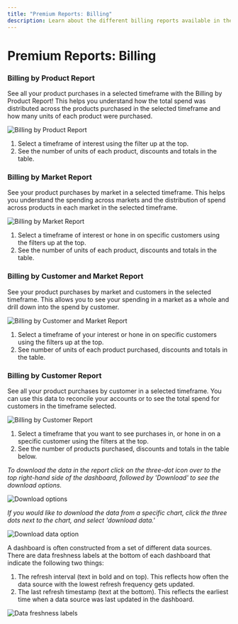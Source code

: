 ```yaml
---
title: "Premium Reports: Billing"
description: Learn about the different billing reports available in the Premium Reports suite.
---
```


# Premium Reports: Billing

### **Billing by Product Report**

See all your product purchases in a selected timeframe with the Billing by Product Report! This helps you understand how the total spend was distributed across the products purchased in the selected timeframe and how many units of each product were purchased.

![Billing by Product Report](/img/premium-reports-img/billing-by-product.jpg)

1. Select a timeframe of interest using the filter up at the top.
2. See the number of units of each product, discounts and totals in the table.

### **Billing by Market Report**

See your product purchases by market in a selected timeframe. This helps you understand the spending across markets and the distribution of spend across products in each market in the selected timeframe.

![Billing by Market Report](/img/premium-reports-img/billing-by-market.jpg)

1. Select a timeframe of interest or hone in on specific customers using the filters up at the top.
2. See the number of units of each product, discounts and totals in the table.

### **Billing by Customer and Market Report**

See your product purchases by market and customers in the selected timeframe. This allows you to see your spending in a market as a whole and drill down into the spend by customer.

![Billing by Customer and Market Report](/img/premium-reports-img/billing-by-customer-market.jpg)

1. Select a timeframe of your interest or hone in on specific customers using the filters up at the top.
2. See number of units of each product purchased, discounts and totals in the table.

### **Billing by Customer Report**

See all your product purchases by customer in a selected timeframe. You can use this data to reconcile your accounts or to see the total spend for customers in the timeframe selected.

![Billing by Customer Report](/img/premium-reports-img/billing-by-customer.jpg)

1. Select a timeframe that you want to see purchases in, or hone in on a specific customer using the filters at the top.
2. See the number of products purchased, discounts and totals in the table below.

*To download the data in the report click on the three-dot icon over to the top right-hand side of the dashboard, followed by 'Download' to see the download options.*

![Download options](/img/premium-reports-img/download-option.jpg)

*If you would like to download the data from a specific chart, click the three dots next to the chart, and select 'download data.'*

![Download data option](/img/premium-reports-img/download-data-option.jpg)

A dashboard is often constructed from a set of different data sources. There are data freshness labels at the bottom of each dashboard that indicate the following two things:

1. The refresh interval (text in bold and on top). This reflects how often the data source with the lowest refresh frequency gets updated.
2. The last refresh timestamp (text at the bottom). This reflects the earliest time when a data source was last updated in the dashboard.

![Data freshness labels](/img/premium-reports-img/data-freshness-labels.jpg)